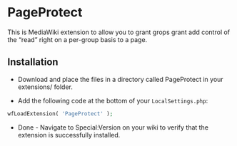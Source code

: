 = PageProtect =

This is MediaWiki extension to allow you to grant grops grant add control of the “read” right on a per-group basis to a page.

== Installation ==

* Download and place the files in a directory called PageProtect in your extensions/ folder.

* Add the following code at the bottom of your <tt>LocalSettings.php</tt>:

<source lang="php">
wfLoadExtension( 'PageProtect' );
</source>

* Done - Navigate to Special:Version on your wiki to verify that the extension is successfully installed.

